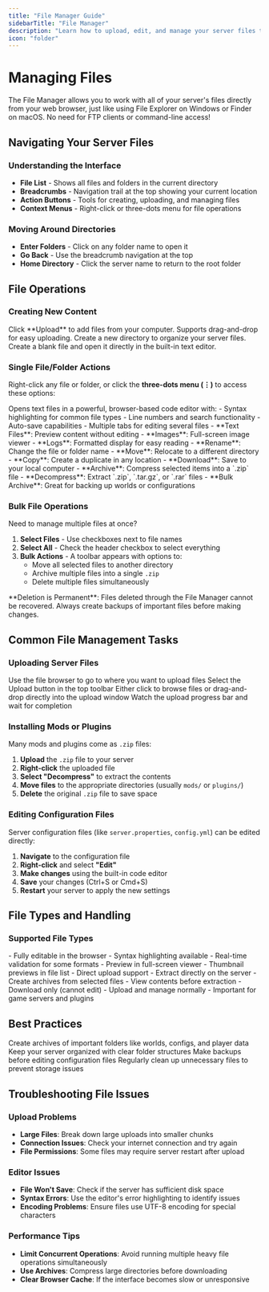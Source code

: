 ```yaml
---
title: "File Manager Guide"
sidebarTitle: "File Manager" 
description: "Learn how to upload, edit, and manage your server files through the web interface"
icon: "folder"
---
```


# Managing Files

The File Manager allows you to work with all of your server's files directly from your web browser, just like using File Explorer on Windows or Finder on macOS. No need for FTP clients or command-line access!

## Navigating Your Server Files

### Understanding the Interface
- **File List** - Shows all files and folders in the current directory
- **Breadcrumbs** - Navigation trail at the top showing your current location
- **Action Buttons** - Tools for creating, uploading, and managing files
- **Context Menus** - Right-click or three-dots menu for file operations

### Moving Around Directories
- **Enter Folders** - Click on any folder name to open it
- **Go Back** - Use the breadcrumb navigation at the top
- **Home Directory** - Click the server name to return to the root folder

## File Operations

### Creating New Content

<CardGroup cols={3}>
  <Card title="Upload Files" icon="upload">
    Click **Upload** to add files from your computer. Supports drag-and-drop for easy uploading.
  </Card>
  
  <Card title="New Folder" icon="folder-plus">
    Create a new directory to organize your server files.
  </Card>
  
  <Card title="New File" icon="file-plus">
    Create a blank file and open it directly in the built-in text editor.
  </Card>
</CardGroup>

### Single File/Folder Actions

Right-click any file or folder, or click the **three-dots menu (⋮)** to access these options:

<AccordionGroup>
  <Accordion title="Edit">
    Opens text files in a powerful, browser-based code editor with:
    - Syntax highlighting for common file types
    - Line numbers and search functionality  
    - Auto-save capabilities
    - Multiple tabs for editing several files
  </Accordion>
  
  <Accordion title="View">
    - **Text Files**: Preview content without editing
    - **Images**: Full-screen image viewer
    - **Logs**: Formatted display for easy reading
  </Accordion>
  
  <Accordion title="File Operations">
    - **Rename**: Change the file or folder name
    - **Move**: Relocate to a different directory
    - **Copy**: Create a duplicate in any location
    - **Download**: Save to your local computer
  </Accordion>
  
  <Accordion title="Archive Operations">
    - **Archive**: Compress selected items into a `.zip` file
    - **Decompress**: Extract `.zip`, `.tar.gz`, or `.rar` files
    - **Bulk Archive**: Great for backing up worlds or configurations
  </Accordion>
</AccordionGroup>

### Bulk File Operations

Need to manage multiple files at once?

1. **Select Files** - Use checkboxes next to file names
2. **Select All** - Check the header checkbox to select everything
3. **Bulk Actions** - A toolbar appears with options to:
   - Move all selected files to another directory
   - Archive multiple files into a single `.zip`
   - Delete multiple files simultaneously

<Warning>
**Deletion is Permanent**: Files deleted through the File Manager cannot be recovered. Always create backups of important files before making changes.
</Warning>

## Common File Management Tasks

### Uploading Server Files

<Steps>
  <Step title="Navigate to Target Directory">
    Use the file browser to go to where you want to upload files
  </Step>
  
  <Step title="Click Upload">
    Select the Upload button in the top toolbar
  </Step>
  
  <Step title="Add Files">
    Either click to browse files or drag-and-drop directly into the upload window
  </Step>
  
  <Step title="Monitor Progress">
    Watch the upload progress bar and wait for completion
  </Step>
</Steps>

### Installing Mods or Plugins

Many mods and plugins come as `.zip` files:

1. **Upload** the `.zip` file to your server
2. **Right-click** the uploaded file
3. **Select "Decompress"** to extract the contents
4. **Move files** to the appropriate directories (usually `mods/` or `plugins/`)
5. **Delete** the original `.zip` file to save space

### Editing Configuration Files

Server configuration files (like `server.properties`, `config.yml`) can be edited directly:

1. **Navigate** to the configuration file
2. **Right-click** and select **"Edit"**
3. **Make changes** using the built-in code editor
4. **Save** your changes (Ctrl+S or Cmd+S)
5. **Restart** your server to apply the new settings

## File Types and Handling

### Supported File Types

<AccordionGroup>
  <Accordion title="Text Files (.txt, .log, .properties, .yml, .json, .cfg)">
    - Fully editable in the browser
    - Syntax highlighting available
    - Real-time validation for some formats
  </Accordion>
  
  <Accordion title="Images (.png, .jpg, .gif, .svg)">
    - Preview in full-screen viewer
    - Thumbnail previews in file list
    - Direct upload support
  </Accordion>
  
  <Accordion title="Archives (.zip, .tar.gz, .rar)">
    - Extract directly on the server
    - Create archives from selected files
    - View contents before extraction
  </Accordion>
  
  <Accordion title="Binary Files (.jar, .exe, .dll)">
    - Download only (cannot edit)
    - Upload and manage normally
    - Important for game servers and plugins
  </Accordion>
</AccordionGroup>

## Best Practices

<CardGroup cols={2}>
  <Card title="Regular Backups" icon="shield">
    Create archives of important folders like worlds, configs, and player data
  </Card>
  
  <Card title="Organize Files" icon="folder-tree">
    Keep your server organized with clear folder structures
  </Card>
  
  <Card title="Test Changes" icon="flask">
    Make backups before editing configuration files
  </Card>
  
  <Card title="Monitor Disk Space" icon="hard-drive">
    Regularly clean up unnecessary files to prevent storage issues
  </Card>
</CardGroup>

## Troubleshooting File Issues

### Upload Problems
- **Large Files**: Break down large uploads into smaller chunks
- **Connection Issues**: Check your internet connection and try again
- **File Permissions**: Some files may require server restart after upload

### Editor Issues  
- **File Won't Save**: Check if the server has sufficient disk space
- **Syntax Errors**: Use the editor's error highlighting to identify issues
- **Encoding Problems**: Ensure files use UTF-8 encoding for special characters

### Performance Tips
- **Limit Concurrent Operations**: Avoid running multiple heavy file operations simultaneously
- **Use Archives**: Compress large directories before downloading
- **Clear Browser Cache**: If the interface becomes slow or unresponsive